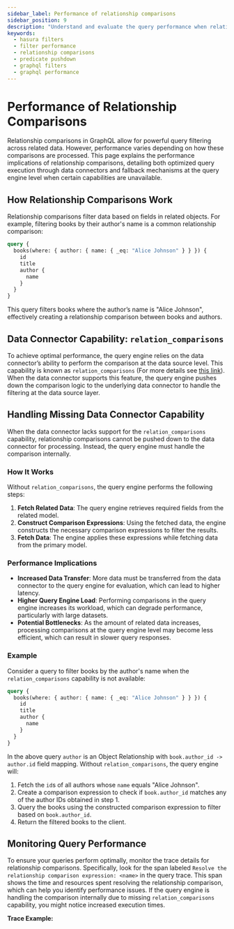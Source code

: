 ```yaml
---
sidebar_label: Performance of relationship comparisons
sidebar_position: 9
description: "Understand and evaluate the query performance when relationship are involved in filter predicates."
keywords:
  - hasura filters
  - filter performance
  - relationship comparisons
  - predicate pushdown
  - graphql filters
  - graphql performance
---
```



# Performance of Relationship Comparisons

Relationship comparisons in GraphQL allow for powerful query filtering across related data. However, performance varies depending
on how these comparisons are processed. This page explains the performance implications of relationship comparisons, detailing both
optimized query execution through data connectors and fallback mechanisms at the query engine level when certain capabilities are
unavailable.

## How Relationship Comparisons Work

Relationship comparisons filter data based on fields in related objects. For example, filtering books by their author's name
is a common relationship comparison:

```graphql {2}
query {
  books(where: { author: { name: { _eq: "Alice Johnson" } } }) {
    id
    title
    author {
      name
    }
  }
}
```

This query filters books where the author’s name is "Alice Johnson", effectively creating a relationship comparison
between books and authors.

## Data Connector Capability: `relation_comparisons`

To achieve optimal performance, the query engine relies on the data connector’s ability to perform the comparison at the data source
level. This capability is known as `relation_comparisons` (For more details see [this link](https://hasura.github.io/ndc-spec/specification/capabilities.html)).
When the data connector supports this feature, the query engine pushes down the comparison logic to the underlying data connector
to handle the filtering at the data source layer.

## Handling Missing Data Connector Capability

When the data connector lacks support for the `relation_comparisons` capability, relationship comparisons cannot be pushed down to
the data connector for processing. Instead, the query engine must handle the comparison internally.

### How It Works

Without `relation_comparisons`, the query engine performs the following steps:

1. **Fetch Related Data**: The query engine retrieves required fields from the related model.
2. **Construct Comparison Expressions**: Using the fetched data, the engine constructs the necessary comparison expressions to filter the results.
3. **Fetch Data**: The engine applies these expressions while fetching data from the primary model.

### Performance Implications

- **Increased Data Transfer**: More data must be transferred from the data connector to the query engine for evaluation, which can lead to higher latency.
- **Higher Query Engine Load**: Performing comparisons in the query engine increases its workload, which can degrade performance, particularly with large datasets.
- **Potential Bottlenecks**: As the amount of related data increases, processing comparisons at the query engine level may become less efficient, which can result in slower query responses.

### Example

Consider a query to filter books by the author's name when the `relation_comparisons` capability is not available:

```graphql
query {
  books(where: { author: { name: { _eq: "Alice Johnson" } } }) {
    id
    title
    author {
      name
    }
  }
}
```

In the above query `author` is an Object Relationship with `book.author_id -> author.id` field mapping.
Without `relation_comparisons`, the query engine will:

1. Fetch the `id`s of all authors whose `name` equals "Alice Johnson".
2. Create a comparison expression to check if `book.author_id` matches any of the author IDs obtained in step 1.
3. Query the books using the constructed comparison expression to filter based on `book.author_id`.
4. Return the filtered books to the client.

## Monitoring Query Performance

To ensure your queries perform optimally, monitor the trace details for relationship comparisons. Specifically, look for the
span labeled `Resolve the relationship comparison expression: <name>` in the query trace. This span shows the time and resources
spent resolving the relationship comparison, which can help you identify performance issues. If the query engine is handling the
comparison internally due to missing `relation_comparisons` capability, you might notice increased execution times.

**Trace Example:**

<Thumbnail src="/img/graphql-api/queries/console_insert-trace-resolve-relationships.png" alt="Trace for Resolving Relationships" width="1000px" />
